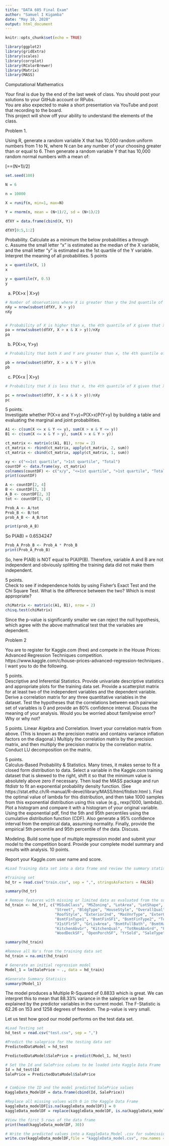 ---
title: "DATA 605 Final Exam"
author: "Samuel I Kigamba"
date: "May 10, 2020"
output: html_document
---

```{r setup, include=FALSE}
knitr::opts_chunk$set(echo = TRUE)
```

```{r, message=FALSE, warning=FALSE}

library(ggplot2)
library(gridExtra)
library(scales)
library(corrplot)
library(RColorBrewer)
library(Matrix)
library(MASS)

```

Computational Mathematics

Your final is due by the end of the last week of class.  You should post your solutions to your GitHub account or RPubs.  
You are also expected to make a short presentation via YouTube  and post that recording to the board.  
This project will show off your ability to understand the elements of the class. 

Problem 1.

Using R, generate a random variable X that has 10,000 random uniform numbers from 1 to N, where N can be any number of your choosing greater than or equal to 6.  Then generate a random variable Y that has 10,000 random normal numbers with a mean of:

\[\mu=\sigma=(N+1)/2\]  

```{r}

set.seed(100)

N = 6

n = 10000

X = runif(n, min=1, max=N)

Y = rnorm(n, mean = (N+1)/2, sd = (N+1)/2)

dfXY = data.frame(cbind(X, Y))

dfXY[0:5,1:2]

```

Probability.   Calculate as a minimum the below probabilities a through c.  Assume the small letter "x" is estimated as the median of the X variable, and the small letter "y" is estimated as the 1st quartile of the Y variable.  Interpret the meaning of all probabilities. 5 points 



```{r}
x = quantile(X, 1)
x
```

```{r}
y = quantile(Y, 0.5)
y

```



a.  P(X>x | X>y)	

```{r}
# Number of observations where X is greater than y the 2nd quantile of Y
nXy = nrow(subset(dfXY, X > y))
nXy


# Probability of X is higher than x, the 4th quantile of X given that X is greater than y, the second quantile of Y.
pa = nrow(subset(dfXY, X > x & X > y))/nXy
pa

```

b.  P(X>x, Y>y)		

```{r}
# Probability that both X and Y are greater than x, the 4th quantile of X and y, the second quantile of Y respectively.

pb = nrow(subset(dfXY, X > x & Y > y))/n
pb

```

c.  P(X<x | X>y)

```{r}

# Probability that X is less that x, the 4th quantile of X given that X is greater than Y

pc = nrow(subset(dfXY, X < x & X > y))/nXy
pc


```


5 points.   
Investigate whether P(X>x and Y>y)=P(X>x)P(Y>y) by building a table and evaluating the marginal and joint probabilities.

```{r}

A1 <- c(sum(X <= x & Y <= y), sum(X > x & Y <= y))
B1 <- c(sum(X <= x & Y > y), sum(X > x & Y > y))

ct_matrix <- matrix(c(A1, B1), nrow = 2)
ct_matrix <- rbind(ct_matrix, apply(ct_matrix, 2, sum))
ct_matrix <- cbind(ct_matrix, apply(ct_matrix, 1, sum))

xy <- c("<=1st quartile", ">1st quartile", "Total")
countDF <- data.frame(xy, ct_matrix)
colnames(countDF) <- c("x/y", "<=1st quartile", ">1st quartile", "Total")
print(countDF)

```

```{r}

A <- countDF[2, 4]
B <- countDF[3, 3]
A_B <- countDF[2, 3]
tot <- countDF[3, 4]

Prob_A <- A/tot
Prob_B <- B/tot
prob_A_B <- A_B/tot

print(prob_A_B)

```
So P(AB) = 0.6534247

```{r}

Prob_A_Prob_B <- Prob_A * Prob_B
print(Prob_A_Prob_B)

```

So, here P(AB) is NOT equal to P(A)P(B). Therefore, variable A and B are not independent and obviously splitting the training data did not make them independent.



5 points.  
Check to see if independence holds by using Fisher's Exact Test and the Chi Square Test.  What is the difference between the two? Which is most appropriate?


```{r}

chiMatrix <- matrix(c(A1, B1), nrow = 2)
chisq.test(chiMatrix)

```

Since the p-value is significantly smaller we can reject the null hypothesis, which agree with the above mathmatical test that the variables are dependent.




Problem 2

You are to register for Kaggle.com (free) and compete in the House Prices: Advanced Regression Techniques competition.  https://www.kaggle.com/c/house-prices-advanced-regression-techniques .  I want you to do the following.

5 points.  
Descriptive and Inferential Statistics. Provide univariate descriptive statistics and appropriate plots for the training data set.  Provide a scatterplot matrix for at least two of the independent variables and the dependent variable. Derive a correlation matrix for any three quantitative variables in the dataset.  Test the hypotheses that the correlations between each pairwise set of variables is 0 and provide an 80% confidence interval.  Discuss the meaning of your analysis.  Would you be worried about familywise error? Why or why not?

5 points. 
Linear Algebra and Correlation.  Invert your correlation matrix from above. (This is known as the precision matrix and contains variance inflation factors on the diagonal.) Multiply the correlation matrix by the precision matrix, and then multiply the precision matrix by the correlation matrix. Conduct LU decomposition on the matrix.

5 points.  
Calculus-Based Probability & Statistics.  Many times, it makes sense to fit a closed form distribution to data.  Select a variable in the Kaggle.com training dataset that is skewed to the right, shift it so that the minimum value is absolutely above zero if necessary.  Then load the MASS package and run fitdistr to fit an exponential probability density function.  (See  https://stat.ethz.ch/R-manual/R-devel/library/MASS/html/fitdistr.html ).  Find the optimal value of lambda for this distribution, and then take 1000 samples from this exponential distribution using this value (e.g., rexp(1000, lambda)). Plot a histogram and compare it with a histogram of your original variable.   Using the exponential pdf, find the 5th and 95th percentiles using the cumulative distribution function (CDF).   Also generate a 95% confidence interval from the empirical data, assuming normality.  Finally, provide the empirical 5th percentile and 95th percentile of the data.  Discuss.



#################################################################################################################

Modeling.  Build some type of multiple regression  model and submit your model to the competition board.  Provide your complete model summary and results with analysis.  10 points.

Report your Kaggle.com user name and score.


```{r}

#Load Training data set into a data frame and review the summary statistics for missing and or limited features.

#Training set
hd_tr = read.csv("train.csv", sep = ",", stringsAsFactors = FALSE)

summary(hd_tr)

```


```{r}

# Remove features with missing or limited data as evaluated from the summary statistics above.
hd_train <- hd_tr[, c("MSSubClass", "MSZoning", "LotArea", "LotShape", "LotConfig", "Neighborhood", "Condition1", 
                      "Street", "BldgType", "HouseStyle", "OverallQual", "OverallCond", "YearBuilt", "YearRemodAdd",
                      "RoofStyle", "Exterior2nd", "MasVnrType", "ExterQual", "BsmtQual", "BsmtCond", "BsmtExposure",
                      "BsmtFinType1", "BsmtFinSF1", "BsmtFinType2", "TotalBsmtSF", "HeatingQC", "Electrical", 
                      "X1stFlrSF", "GrLivArea", "BsmtFullBath", "BsmtHalfBath", "FullBath", "HalfBath", "BedroomAbvGr",
                      "KitchenAbvGr", "KitchenQual", "TotRmsAbvGrd", "Functional", "GarageArea", "PavedDrive", 
                      "WoodDeckSF", "OpenPorchSF", "YrSold", "SaleType", "SaleCondition", "SalePrice")]

summary(hd_train)

```

```{r}

#Remove all Na's from the training data set
hd_train = na.omit(hd_train)

# Generate an initial regression model
Model_1 = lm(SalePrice ~ ., data = hd_train)

#Generate Summary Statisics
summary(Model_1)

```

The model produces a Multiple R-Squared of 0.8833 which is great. We can interpret this to mean that 88.33% variance in the saleprice van be explained by the predictor variables in the current model.
The F-Statistic is 62.26 on 153 and 1258 degrees of freedom. The p-value is very small.

Let us test how good our model performs on the test data set.

```{r}

#Load Testing set
hd_test = read.csv("test.csv", sep = ",")

#Predict the saleprice for the testing data set
PredictedDataModel = hd_test

PredictedDataModel$SalePrice = predict(Model_1, hd_test)

# Set the Id and SalePrice colums to be loaded into Kaggle Data Frame
Id = hd_test$Id
SalePrice = PredictedDataModel$SalePrice


# Combine the ID and the model predicted SalePrice values
KaggleData_ModelDF = data.frame(cbind(Id, SalePrice))

#Replace all missing values with 0 in the Kaggle Data Frame
kaggleData_modelDF[is.na(kaggleData_modelDF)] = 0
kaggleData_modelDF = replace(kaggleData_modelDF, is.na(kaggleData_modelDF), 0)

#View the first 5 rows of the data frame
print(head(kaggleData_modelDF, 30))

# Write the predicted values into a KaggleData_Model .csv for submission.
write.csv(kaggleData_modelDF,file = "kaggleData_model.csv", row.names = FALSE)

```


